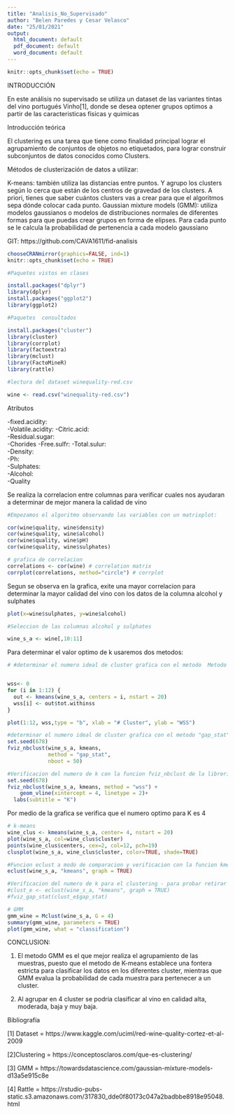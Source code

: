 ```yaml
---
title: "Analisis_No_Supervisado"
author: "Belen Paredes y Cesar Velasco"
date: "25/01/2021"
output:
  html_document: default
  pdf_document: default
  word_document: default
---
```



```r
knitr::opts_chunk$set(echo = TRUE)

```

INTRODUCCIÓN

En este análisis no supervisado  se utiliza un  dataset de las variantes tintas del vino portugués Vinho[1], donde se desea optener grupos optimos a partir de las caracteristicas fisicas y quimicas

Introducción teórica

El clustering es una tarea que tiene como finalidad principal lograr el agrupamiento de conjuntos de objetos no etiquetados, para lograr construir subconjuntos de datos conocidos como Clusters.  

Métodos de clusterización de datos a utilizar: 

K-means: también utiliza las distancias entre puntos. Y agrupo los clusters según lo cerca que están de los centros de gravedad de los clusters. A priori, tienes que saber cuántos clusters vas a crear para que el algoritmos sepa dónde colocar cada punto.
Gaussian mixture models (GMM): utiliza modelos gaussianos o modelos de distribuciones normales de diferentes formas para que puedas crear grupos en forma de elipses. Para cada punto se le calcula la probabilidad de pertenencia a cada modelo gaussiano

GIT: https://github.com/CAVA1611/fid-analisis

```r

chooseCRANmirror(graphics=FALSE, ind=1)
knitr::opts_chunk$set(echo = TRUE)

#Paquetes vistos en clases

install.packages("dplyr")
library(dplyr)
install.packages("ggplot2")
library(ggplot2)

#Paquetes  consultados

install.packages("cluster")
library(cluster)
library(corrplot)
library(factoextra)
library(mclust) 
library(FactoMineR)
library(rattle) 
```



```r

#lectura del dataset winequality-red.csv

wine <- read.csv("winequality-red.csv")

```
Atributos

-fixed.acidity:       
-Volatile.acidity:
-Citric.acid:      
-Residual.sugar:       
-Chorides
-Free.sulfr: 
-Total.sulur:       
-Density:      
-Ph:         
-Sulphates:         
-Alcohol:         
-Quality


Se realiza la correlacion entre columnas para verificar cuales nos ayudaran a determinar de mejor manera la calidad de vino

```r
#Empezamos el algoritmo observando las variables con un matrixplot:

cor(wine$quality, wine$density)
cor(wine$quality, wine$alcohol)
cor(wine$quality, wine$pH)
cor(wine$quality, wine$sulphates)

# grafica de correlacion
correlations <- cor(wine) # correlation matrix
corrplot(correlations, method="circle") # corrplot
```
Segun se observa en la grafica, exite una mayor correlacion para determinar la mayor calidad del vino con los datos de la columna alcohol y sulphates


```r
plot(x=wine$sulphates, y=wine$alcohol)

#Seleccion de las columnas alcohol y sulphates

wine_s_a <- wine[,10:11]


```
Para determinar el valor optimo de k usaremos dos metodos:


```r

# #determinar el numero ideal de cluster grafica con el metodo  Metodo WSS


wss<- 0 
for (i in 1:12) {
  out <- kmeans(wine_s_a, centers = i, nstart = 20)
  wss[i] <- out$tot.withinss
}

plot(1:12, wss,type = "b", xlab = "# Cluster", ylab = "WSS")
```


```r
#determinar el numero ideal de cluster grafica con el metodo "gap_stat"
set.seed(678)
fviz_nbclust(wine_s_a, kmeans, 
             method = "gap_stat",
             nboot = 50)

```

```r

#Verificacion del numero de k con la funcion fviz_nbclust de la libreria library(factoextra)
set.seed(678)
fviz_nbclust(wine_s_a, kmeans, method = "wss") +
    geom_vline(xintercept = 4, linetype = 2)+
  labs(subtitle = "K")

```

Por medio de la grafica se verifica que el numero optimo para K es 4

```r

# k-means
wine_clus <- kmeans(wine_s_a, center= 4, nstart = 20) 
plot(wine_s_a, col=wine_clus$cluster)
points(wine_clus$centers, cex=2, col=12, pch=19)
clusplot(wine_s_a, wine_clus$cluster, color=TRUE, shade=TRUE)

#Funcion eclust a modo de comparacion y verificacion con la funcion kmeans
eclust(wine_s_a, "kmeans", graph = TRUE)

#Verificacion del numero de k para el clustering - para probar retirar el comentario de las dos lineas de codigo
#clust_e <- eclust(wine_s_a, "kmeans", graph = TRUE)
#fviz_gap_stat(clust_e$gap_stat)
```


```r
# GMM
gmm_wine = Mclust(wine_s_a, G = 4)
summary(gmm_wine, parameters = TRUE)
plot(gmm_wine, what = "classification")

```


CONCLUSION: 

1. El metodo GMM es el que mejor realiza el agrupamiento de las muestras, puesto que el metodo de K-means establece una fontera estricta para clasificar los datos  en los diferentes cluster, mientras que GMM evalua la probabilidad de cada muestra para pertenecer a un cluster.

2. Al agrupar en 4 cluster se podria clasificar al vino en calidad alta, moderada, baja y muy baja. 





Bibliografía

[1] Dataset   =  https://www.kaggle.com/uciml/red-wine-quality-cortez-et-al-2009

[2]Clustering =  https://conceptosclaros.com/que-es-clustering/

[3] GMM       =  https://towardsdatascience.com/gaussian-mixture-models-d13a5e915c8e

[4] Rattle    =  https://rstudio-pubs-static.s3.amazonaws.com/317830_dde0f80173c047a2badbbe8918e95048.html

